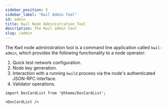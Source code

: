 ```yaml
---
sidebar_position: 5
sidebar_label: "Kwil Admin Tool"
id: admin
title: Kwil Node Administration Tool
description: The Kwil admin tool
slug: /admin
---
```


The Kwil node administration tool is a command line application called
`kwil-admin`, which provides the following functionality to a node operator:

1. Quick test network configuration.
2. Node key generation.
3. Interaction with a running `kwild` process via the node's authenticated JSON-RPC interface.
4. Validator operations.

```mdx-code-block
import DocCardList from '@theme/DocCardList';

<DocCardList />
```

